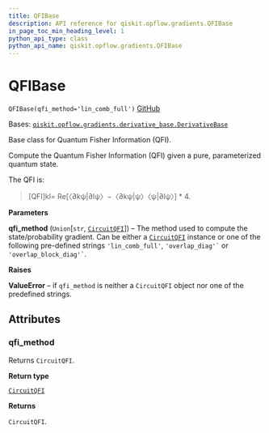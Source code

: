 ```yaml
---
title: QFIBase
description: API reference for qiskit.opflow.gradients.QFIBase
in_page_toc_min_heading_level: 1
python_api_type: class
python_api_name: qiskit.opflow.gradients.QFIBase
---
```


# QFIBase

<span id="qiskit.opflow.gradients.QFIBase" />

`QFIBase(qfi_method='lin_comb_full')` [GitHub](https://github.com/qiskit/qiskit/tree/stable/0.22/qiskit/opflow/gradients/qfi_base.py "view source code")

Bases: [`qiskit.opflow.gradients.derivative_base.DerivativeBase`](qiskit.opflow.gradients.DerivativeBase "qiskit.opflow.gradients.derivative_base.DerivativeBase")

Base class for Quantum Fisher Information (QFI).

Compute the Quantum Fisher Information (QFI) given a pure, parameterized quantum state.

The QFI is:

> \[QFI]kl= Re\[〈∂kψ|∂lψ〉−〈∂kψ|ψ〉〈ψ|∂lψ〉] \* 4.

**Parameters**

**qfi\_method** (`Union`\[`str`, [`CircuitQFI`](qiskit.opflow.gradients.CircuitQFI "qiskit.opflow.gradients.circuit_qfis.circuit_qfi.CircuitQFI")]) – The method used to compute the state/probability gradient. Can be either a [`CircuitQFI`](qiskit.opflow.gradients.CircuitQFI "qiskit.opflow.gradients.CircuitQFI") instance or one of the following pre-defined strings `'lin_comb_full'`, `` 'overlap_diag'` `` or `` 'overlap_block_diag'` ``.

**Raises**

**ValueError** – if `qfi_method` is neither a `CircuitQFI` object nor one of the predefined strings.

## Attributes

<span id="qiskit.opflow.gradients.QFIBase.qfi_method" />

### qfi\_method

Returns `CircuitQFI`.

**Return type**

[`CircuitQFI`](qiskit.opflow.gradients.CircuitQFI "qiskit.opflow.gradients.circuit_qfis.circuit_qfi.CircuitQFI")

**Returns**

`CircuitQFI`.

